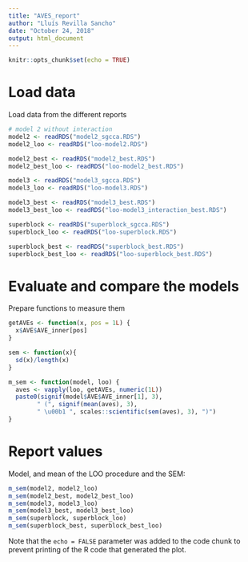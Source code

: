 ```yaml
---
title: "AVES_report"
author: "Lluís Revilla Sancho"
date: "October 24, 2018"
output: html_document
---
```


```r
knitr::opts_chunk$set(echo = TRUE)
```

# Load data

Load data from the different reports

```r
# model 2 without interaction
model2 <- readRDS("model2_sgcca.RDS")
model2_loo <- readRDS("loo-model2.RDS")

model2_best <- readRDS("model2_best.RDS")
model2_best_loo <- readRDS("loo-model2_best.RDS")

model3 <- readRDS("model3_sgcca.RDS")
model3_loo <- readRDS("loo-model3.RDS")

model3_best <- readRDS("model3_best.RDS")
model3_best_loo <- readRDS("loo-model3_interaction_best.RDS")

superblock <- readRDS("superblock_sgcca.RDS")
superblock_loo <- readRDS("loo-superblock.RDS")

superblock_best <- readRDS("superblock_best.RDS")
superblock_best_loo <- readRDS("loo-superblock_best.RDS")
```


# Evaluate and compare the models

Prepare functions to measure them 

```r

getAVEs <- function(x, pos = 1L) { 
  x$AVE$AVE_inner[pos]
}

sem <- function(x){
  sd(x)/length(x)
}

m_sem <- function(model, loo) {
  aves <- vapply(loo, getAVEs, numeric(1L))
  paste0(signif(model$AVE$AVE_inner[1], 3), 
        " (", signif(mean(aves), 3),
        " \u00b1 ", scales::scientific(sem(aves), 3), ")")
}
```

# Report values

Model, and mean of the LOO procedure and the SEM:

```r
m_sem(model2, model2_loo) 
m_sem(model2_best, model2_best_loo)
m_sem(model3, model3_loo) 
m_sem(model3_best, model3_best_loo)
m_sem(superblock, superblock_loo)
m_sem(superblock_best, superblock_best_loo)
```

Note that the `echo = FALSE` parameter was added to the code chunk to prevent printing of the R code that generated the plot.
